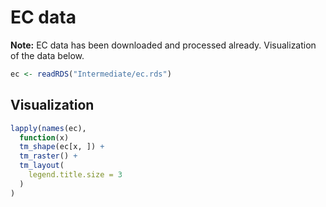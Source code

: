 # EC data

**Note:** EC data has been downloaded and processed already. Visualization of the data below.


```r
ec <- readRDS("Intermediate/ec.rds")
```

## Visualization

```r
lapply(names(ec), 
  function(x) 
  tm_shape(ec[x, ]) + 
  tm_raster() +
  tm_layout(
    legend.title.size = 3
  )
)
```


